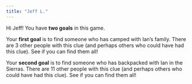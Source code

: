 ```yaml
---
title: "Jeff L."
---
```


Hi Jeff! You have **two goals** in this game.

Your **first goal** is to find someone who has camped with Ian's family. There are 3 other people with this clue (and perhaps others who could have had this clue). See if you can find them all!

Your **second goal** is to find someone who has backpacked with Ian in the Sierras. There are 11 other people with this clue (and perhaps others who could have had this clue). See if you can find them all!
